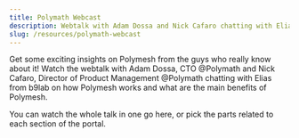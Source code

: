 ```yaml
---
title: Polymath Webcast
description: Webtalk with Adam Dossa and Nick Cafaro chatting with Elias
slug: /resources/polymath-webcast
---
```



Get some exciting insights on Polymesh from the guys who really know about it! Watch the webtalk with Adam Dossa, CTO @Polymath and Nick Cafaro, Director of Product Management @Polymath chatting with Elias from b9lab on how Polymesh works and what are the main benefits of Polymesh.

You can watch the whole talk in one go here, or pick the parts related to each section of the portal.

<YoutubePlayer videoId="KbAyNiQ8nLE"/>
